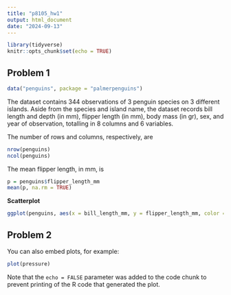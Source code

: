 ```yaml
---
title: "p8105_hw1"
output: html_document
date: "2024-09-13"
---
```


```r
library(tidyverse)
knitr::opts_chunk$set(echo = TRUE)
```

## Problem 1

```r
data("penguins", package = "palmerpenguins")
```


The dataset contains 344 observations of 3 penguin species on 3 different islands. Aside from the species and island name, the dataset records bill length and depth (in mm), flipper length (in mm), body mass (in gr), sex, and year of observation, totalling in 8 columns and 6 variables. 

The number of rows and columns, respectively, are
```r
nrow(penguins)
ncol(penguins)
```

The mean flipper length, in mm, is 
```r
p = penguins$flipper_length_mm
mean(p, na.rm = TRUE)
```

**Scatterplot** 
```r
ggplot(penguins, aes(x = bill_length_mm, y = flipper_length_mm, color = species)) + geom_point ()
```


## Problem 2

You can also embed plots, for example:

```r
plot(pressure)
```

Note that the `echo = FALSE` parameter was added to the code chunk to prevent printing of the R code that generated the plot.
